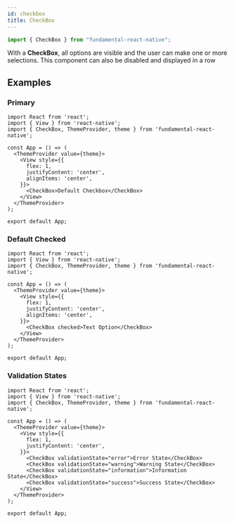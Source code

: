 ```yaml
---
id: checkbox
title: CheckBox
---
```


```jsx
import { CheckBox } from "fundamental-react-native";
```

With a **CheckBox**, all options are visible and the user can make one or more selections. This component can also be disabled and displayed in a row

## Examples

### Primary

```SnackPlayer name=Button&dependencies=fundamental-react-native@0.0.3,@expo/vector-icons
import React from 'react';
import { View } from 'react-native';
import { CheckBox, ThemeProvider, theme } from 'fundamental-react-native';

const App = () => (
  <ThemeProvider value={theme}>
    <View style={{
      flex: 1,
      justifyContent: 'center',
      alignItems: 'center',
    }}>
      <CheckBox>Default Checkbox</CheckBox>
    </View>
  </ThemeProvider>
);

export default App;
```

### Default Checked

```SnackPlayer name=Button&dependencies=fundamental-react-native@0.0.3,@expo/vector-icons
import React from 'react';
import { View } from 'react-native';
import { CheckBox, ThemeProvider, theme } from 'fundamental-react-native';

const App = () => (
  <ThemeProvider value={theme}>
    <View style={{
      flex: 1,
      justifyContent: 'center',
      alignItems: 'center',
    }}>
      <CheckBox checked>Text Option</CheckBox>
    </View>
  </ThemeProvider>
);

export default App;
```

### Validation States

```SnackPlayer name=Button&dependencies=fundamental-react-native@0.0.3,@expo/vector-icons
import React from 'react';
import { View } from 'react-native';
import { CheckBox, ThemeProvider, theme } from 'fundamental-react-native';

const App = () => (
  <ThemeProvider value={theme}>
    <View style={{
      flex: 1,
      justifyContent: 'center',
    }}>
      <CheckBox validationState="error">Error State</CheckBox>
      <CheckBox validationState="warning">Warning State</CheckBox>
      <CheckBox validationState="information">Information State</CheckBox>
      <CheckBox validationState="success">Success State</CheckBox>
    </View>
  </ThemeProvider>
);

export default App;
```
